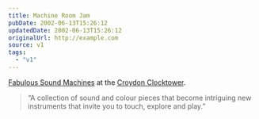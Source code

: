 ```yaml
---
title: Machine Room Jam
pubDate: 2002-06-13T15:26:12
updatedDate: 2002-06-13T15:26:12
originalUrl: http://example.com
source: v1
tags:
  - "v1"
---
```


[Fabulous Sound Machines][1] at the [Croydon Clocktower][2].

> &#8220;A collection of sound and colour pieces that become intriguing new instruments that invite you to touch, explore and play.&#8221;

[1]: http://www.croydon.gov.uk/ledept/clocktower/EventsDB/Exhibitionsnm.asp#788 "the Fabulous Sound Machines exhibition"
[2]: http://www.croydon.gov.uk/ledept/clocktower/ "the Croydon Clocktower"
